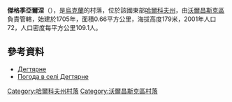 {{coord|50|26|21|N|37|26|59|E|scale:100000_region:UA|display=title}}

'''傑格季亞爾涅'''（{{lang-uk|Дегтярне}}），是[[烏克蘭|烏克蘭]]的村落，位於該國東部[[哈爾科夫州|哈爾科夫州]]，由[[沃爾昌斯克區|沃爾昌斯克區]]負責管轄，始建於1705年，面積0.66平方公里，海拔高度179米，2001年人口72，人口密度每平方公里109.1人。

==參考資料==
* [http://gska2.rada.gov.ua/pls/z7502/A005?rdat1=09.01.2009&rf7571=32780 Дегтярне]{{dead link|date=2017年11月 |bot=InternetArchiveBot |fix-attempted=yes }}
* [http://weather.in.ua/ua/har'kovskaja/6456 Погода в селі Дегтярне] {{Wayback|url=http://weather.in.ua/ua/har'kovskaja/6456 |date=20160323030152 }}

{{DEFAULTSORT:Дегтярне}}
[[Category:哈爾科夫州村落|Category:哈爾科夫州村落]]
[[Category:沃爾昌斯克區村落|Category:沃爾昌斯克區村落]]


{{Kharkiv-geo-stub}}